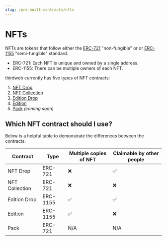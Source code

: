 ---
slug: /pre-built-contracts/nfts
---

# NFTs

NFTs are tokens that follow either the
[ERC-721](https://eips.ethereum.org/EIPS/eip-721) "non-fungible" or
or
[ERC-1155](https://eips.ethereum.org/EIPS/eip-1155) "semi-fungible" standard.

- ERC-721: Each NFT is unique and owned by a single address.
- ERC-1155: There can be multiple owners of each NFT.

thirdweb currently has five types of NFT contracts:

1. [NFT Drop](/pre-built-contracts/nft-drop)
2. [NFT Collection](/pre-built-contracts/nft-collection)
3. [Edition Drop](/pre-built-contracts/edition)
4. [Edition](/pre-built-contracts/edition-drop)
5. [Pack](/pre-built-contracts/pack) _(coming soon)_

## Which NFT contract should I use?

Below is a helpful table to demonstrate the differences between the contracts.

<div style={{textAlign:'center'}}>

| Contract       | Type     | Multiple copies of NFT | Claimable by other people |
| -------------- | -------- | ---------------------- | ------------------------- |
| NFT Drop       | ERC-721  | ❌                     | ✅                        |
| NFT Collection | ERC-721  | ❌                     | ❌                        |
| Edition Drop   | ERC-1155 | ✅                     | ✅                        |
| Edition        | ERC-1155 | ✅                     | ❌                        |
| Pack           | ERC-721  | N/A                    | N/A                       |

</div>
